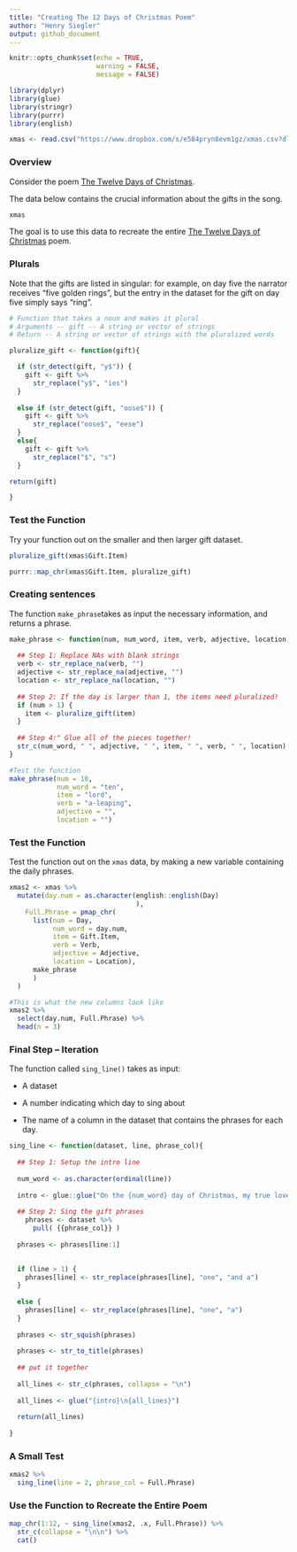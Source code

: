 ```yaml
---
title: "Creating The 12 Days of Christmas Poem"
author: "Henry Siegler"
output: github_document
---
```


```r
knitr::opts_chunk$set(echo = TRUE,
                      warning = FALSE,
                      message = FALSE)
```

```R
library(dplyr)
library(glue)
library(stringr)
library(purrr)
library(english)
```

```r
xmas <- read.csv("https://www.dropbox.com/s/e584pryn8evm1gz/xmas.csv?dl=1")
```

### Overview

Consider the poem [The Twelve Days of Christmas](https://internetpoem.com/anonymous/the-twelve-days-of-c-poem/).


The data below contains the crucial information about the gifts in the song. 

```r
xmas
```

The goal is to use this data to recreate the entire [The Twelve Days of Christmas](https://internetpoem.com/anonymous/the-twelve-days-of-c-poem/) poem.

### Plurals

Note that the gifts are listed in singular: for example, on day five the narrator receives "five golden rings", but the entry in the dataset for the gift on day five simply says "ring".  

```r
# Function that takes a noun and makes it plural
# Arguments -- gift -- A string or vector of strings
# Return -- A string or vector of strings with the pluralized words

pluralize_gift <- function(gift){

  if (str_detect(gift, "y$")) {
    gift <- gift %>% 
      str_replace("y$", "ies")
  }
  
  else if (str_detect(gift, "oose$")) {
    gift <- gift %>% 
      str_replace("oose$", "eese")
  }
  else{
    gift <- gift %>% 
      str_replace("$", "s")
  }

return(gift)

}
```

### Test the Function

Try your function out on the smaller and then larger gift dataset.  
```r
pluralize_gift(xmas$Gift.Item)

purrr::map_chr(xmas$Gift.Item, pluralize_gift)
```

### Creating sentences

The function `make_phrase`takes as input the necessary information,
and returns a phrase.

```r
make_phrase <- function(num, num_word, item, verb, adjective, location) {
  
  ## Step 1: Replace NAs with blank strings
  verb <- str_replace_na(verb, "")
  adjective <- str_replace_na(adjective, "")
  location <- str_replace_na(location, "")
  
  ## Step 2: If the day is larger than 1, the items need pluralized! 
  if (num > 1) {
    item <- pluralize_gift(item)
  }
  
  ## Step 4:" Glue all of the pieces together! 
  str_c(num_word, " ", adjective, " ", item, " ", verb, " ", location)
}

#Test the function
make_phrase(num = 10, 
            num_word = "ten", 
            item = "lord", 
            verb = "a-leaping", 
            adjective = "", 
            location = "")
```

### Test the Function

Test the function out on the `xmas` data, by making a new variable containing the daily phrases.

```r
xmas2 <- xmas %>%
  mutate(day.num = as.character(english::english(Day)
                                ), 
    Full.Phrase = pmap_chr(
      list(num = Day,
           num_word = day.num,
           item = Gift.Item,
           verb = Verb,
           adjective = Adjective,
           location = Location),
      make_phrase
      )
  )
```

```r
#This is what the new columns look like
xmas2 %>% 
  select(day.num, Full.Phrase) %>% 
  head(n = 3)
```


### Final Step -- Iteration

The function called `sing_line()` takes as input:

* A dataset

* A number indicating which day to sing about

* The name of a column in the dataset that contains the phrases for each day.

```r
sing_line <- function(dataset, line, phrase_col){
  
  ## Step 1: Setup the intro line
  
  num_word <- as.character(ordinal(line))
  
  intro <- glue::glue("On the {num_word} day of Christmas, my true love sent to me:")
  
  ## Step 2: Sing the gift phrases
    phrases <- dataset %>% 
      pull( {{phrase_col}} )
  
  phrases <- phrases[line:1]

  
  if (line > 1) {
    phrases[line] <- str_replace(phrases[line], "one", "and a")
  }
  
  else {
    phrases[line] <- str_replace(phrases[line], "one", "a")
  }
  
  phrases <- str_squish(phrases)
  
  phrases <- str_to_title(phrases)
  
  ## put it together
  
  all_lines <- str_c(phrases, collapse = "\n")
  
  all_lines <- glue("{intro}\n{all_lines}")
  
  return(all_lines)
  
}
```

### A Small Test

```r
xmas2 %>% 
  sing_line(line = 2, phrase_col = Full.Phrase)
```

### Use the Function to Recreate the Entire Poem

```r
map_chr(1:12, ~ sing_line(xmas2, .x, Full.Phrase)) %>%
  str_c(collapse = "\n\n") %>%
  cat()
```

